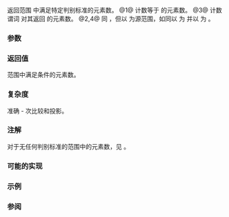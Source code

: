 {{cpp/ranges/title|count|count_if}}
{{cpp/algorithm/ranges/navbar}}
{{dcl begin}}
{{dcl header|algorithm}}
{{dcl h|调用签名}}
{{dcl rev begin|num=1}}
{{dcla|anchor=版本_1|since=c++20|until=c++26|1=
template&lt; std::input_iterator I, std::sentinel_for&lt;I&gt; S,
          class T, class Proj = std::identity &gt;
requires std::indirect_binary_predicate
             &lt;ranges::equal_to, std::projected&lt;I, Proj&gt;, const T*&gt;
constexpr std::iter_difference_t&lt;I&gt;
    count( I first, S last, const T&amp; value, Proj proj = {} );
}}
{{dcl|since=c++26|1=
template&lt; std::input_iterator I, std::sentinel_for&lt;I&gt; S,
          class Proj = std::identity,
          class T = std::projected_value_t&lt;I, Proj&gt; &gt;
requires std::indirect_binary_predicate
             &lt;ranges::equal_to, std::projected&lt;I, Proj&gt;, const T*&gt;
constexpr std::iter_difference_t&lt;I&gt;
    count( I first, S last, const T&amp; value, Proj proj = {} );
}}
{{dcl rev end}}
{{dcl rev begin|num=2}}
{{dcl|since=c++20|until=c++26|1=
template&lt; ranges::input_range R, class T, class Proj = std::identity &gt;
requires std::indirect_binary_predicate
             &lt;ranges::equal_to,
              std::projected&lt;ranges::iterator_t&lt;R&gt;, Proj&gt;, const T*&gt;
constexpr ranges::range_difference_t&lt;R&gt;
    count( R&amp;&amp; r, const T&amp; value, Proj proj = {} );
}}
{{dcl|since=c++26|1=
template&lt; ranges::input_range R, class Proj = std::identity,
          class T = std::projected_value_t&lt;ranges::iterator_t&lt;R&gt;, Proj&gt; &gt;
requires std::indirect_binary_predicate
             &lt;ranges::equal_to,
              std::projected&lt;ranges::iterator_t&lt;R&gt;, Proj&gt;, const T*&gt;
constexpr ranges::range_difference_t&lt;R&gt;
    count( R&amp;&amp; r, const T&amp; value, Proj proj = {} );
}}
{{dcl rev end}}
{{dcla|num=3|since=c++20|1=
template&lt; std::input_iterator I, std::sentinel_for&lt;I&gt; S,
          class Proj = std::identity,
          std::indirect_unary_predicate&lt;std::projected&lt;I, Proj&gt;&gt; Pred &gt;
constexpr std::iter_difference_t&lt;I&gt;
    count_if( I first, S last, Pred pred, Proj proj = {} );
}}
{{dcl|since=c++20|num=4|1=
template&lt; ranges::input_range R, class Proj = std::identity,
          std::indirect_unary_predicate&lt;
              std::projected&lt;ranges::iterator_t&lt;R&gt;, Proj&gt;&gt; Pred &gt;
constexpr ranges::range_difference_t&lt;R&gt;
    count_if( R&amp;&amp; r, Pred pred, Proj proj = {} );
}}
{{dcl end}}

返回范围 {{range|first|last}} 中满足特定判别标准的元素数。
@1@ 计数等于 {{c|value}} 的元素数。
@3@ 计数谓词 {{c|p}} 对其返回 {{c|true}} 的元素数。
@2,4@ 同 {{v|1,3}}，但以 {{c|r}} 为源范围，如同以 {{c|ranges::begin(r)}} 为 {{c|first}} 并以 {{c|ranges::end(r)}} 为 {{c|last}}。

{{cpp/ranges/niebloid}}

===参数===
{{par begin}}
{{par range|3=要检验的|sentinel=yes}}
{{par|r|要检验的元素范围}}
{{par|value|要搜索的值}}
{{par|pred|应用到被投影元素的谓词}}
{{par|proj|应用到元素的投影}}
{{par end}}

===返回值===
范围中满足条件的元素数。

===复杂度===
准确 {{c|last}} - {{c|first}} 次比较和投影。

===注解===
对于无任何判别标准的范围中的元素数，见 {{lc|std::ranges::distance}} 。

{{feature test macro|__cpp_lib_algorithm_default_value_type|value=202403|std=C++26|算法中的[[cpp/language/list initialization|列表初始化]] {{vl|1,2}}}}

===可能的实现===
{{eq impl
|title1=count (1)|ver1=1|1=
struct count_fn
{
    template&lt;std::input_iterator I, std::sentinel_for&lt;I&gt; S,
             class Proj = std::identity, class T = std::projected_value_t&lt;I, Proj&gt;&gt;
    requires std::indirect_binary_predicate&lt;ranges::equal_to,
                                            std::projected&lt;I, Proj&gt;, const T*&gt;
    constexpr std::iter_difference_t&lt;I&gt;
        operator()(I first, S last, const T&amp; value, Proj proj = {}) const
    {
        std::iter_difference_t&lt;I&gt; counter = 0;
        for (; first != last; ++first)
            if (std::invoke(proj, *first) == value)
                ++counter;
        return counter;
    }
    
    template&lt;ranges::input_range R, class Proj = std::identity
             class T = std::projected_value_t&lt;ranges::iterator_t&lt;R&gt;, Proj&gt;&gt;
    requires std::indirect_binary_predicate&lt;ranges::equal_to,
                                            std::projected&lt;ranges::iterator_t&lt;R&gt;, Proj&gt;,
                                            const T*&gt;
    constexpr ranges::range_difference_t&lt;R&gt;
        operator()(R&amp;&amp; r, const T&amp; value, Proj proj = {}) const
    {
        return (*this)(ranges::begin(r), ranges::end(r), value, std::ref(proj));
    }
};

inline constexpr count_fn count;
|title2=count_if (3)|ver2=3|2=
struct count_if_fn
{
    template&lt;std::input_iterator I, std::sentinel_for&lt;I&gt; S,
             class Proj = std::identity,
             std::indirect_unary_predicate&lt;std::projected&lt;I, Proj&gt;&gt; Pred&gt;
    constexpr std::iter_difference_t&lt;I&gt;
        operator()(I first, S last, Pred pred, Proj proj = {}) const
    {
        std::iter_difference_t&lt;I&gt; counter = 0;
        for (; first != last; ++first)
            if (std::invoke(pred, std::invoke(proj, *first)))
                ++counter;
        return counter;
    }
    
    template&lt;ranges::input_range R, class Proj = std::identity,
             std::indirect_unary_predicate&lt;
                 std::projected&lt;ranges::iterator_t&lt;R&gt;, Proj&gt;&gt; Pred&gt;
    constexpr ranges::range_difference_t&lt;R&gt;
        operator()(R&amp;&amp; r, Pred pred, Proj proj = {}) const
    {
        return (*this)(ranges::begin(r), ranges::end(r),
                       std::ref(pred), std::ref(proj));
    }
};

inline constexpr count_if_fn count_if;
}}

===示例===
{{example
|code=
#include &lt;algorithm&gt;
#include &lt;cassert&gt;
#include &lt;complex&gt;
#include &lt;iostream&gt;
#include &lt;vector&gt;
 
int main()
{
    std::vector&lt;int&gt; v{1, 2, 3, 4, 4, 3, 7, 8, 9, 10};
    
    namespace ranges = std::ranges;
    
    // 确定 std::vector 中有多少整数匹配目标值。
    int target1 = 3;
    int target2 = 5;
    int num_items1 = ranges::count(v.begin(), v.end(), target1);
    int num_items2 = ranges::count(v, target2);
    std::cout &lt;&lt; "数字：" &lt;&lt; target1 &lt;&lt; " 计数：" &lt;&lt; num_items1 &lt;&lt; '\n';
    std::cout &lt;&lt; "数字：" &lt;&lt; target2 &lt;&lt; " 计数：" &lt;&lt; num_items2 &lt;&lt; '\n';
    
    // 用 lambda 表达式计数被 3 整除的元素。
    int num_items3 = ranges::count_if(v.begin(), v.end(), [](int i){ return i % 3 == 0; });
    std::cout &lt;&lt; "可以被 3 整除的数字：" &lt;&lt; num_items3 &lt;&lt; '\n';
    
    // 用 lambda 表达式计数被 11 整除的元素。
    int num_items11 = ranges::count_if(v, [](int i){ return i % 11 == 0; });
    std::cout &lt;&lt; "可以被 11 整除的数字：" &lt;&lt; num_items11 &lt;&lt; '\n';

    std::vector&lt;std::complex&lt;double&gt;&gt; nums{&lt;!----&gt;{4, 2}, {1, 3}, {4, 2}&lt;!----&gt;};
    #ifdef __cpp_lib_algorithm_default_value_type
        auto c = ranges::count(nums, {4, 2});
    #else
        auto c = ranges::count(nums, std::complex&lt;double&gt;{4, 2});
    #endif
    assert(c == 2);
}
|output=
数字：3 计数：2
数字：5 计数：0
可以被 3 整除的数字：3
可以被 11 整除的数字：0
}}

===参阅===
{{dsc begin}}
{{dsc inc|cpp/iterator/ranges/dsc distance}}
{{dsc inc|cpp/ranges/dsc view_counted}}
{{dsc inc|cpp/ranges/dsc filter_view}}
{{dsc inc|cpp/algorithm/dsc count}}
{{dsc end}}

{{langlinks|en|es|ja}}